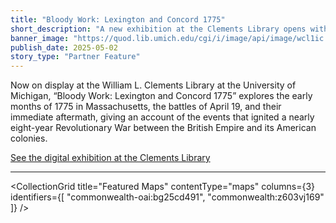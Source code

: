 ```yaml
---
title: "Bloody Work: Lexington and Concord 1775"
short_description: "A new exhibition at the Clements Library opens with a map to explore the events of April 1775 in Lexington and Concord"
banner_image: "https://quod.lib.umich.edu/cgi/i/image/api/image/wcl1ic:840:WCL000934/663,634,2203,1110/,1200/0/default.jpg"
publish_date: 2025-05-02
story_type: "Partner Feature"
---
```



Now on display at the William L. Clements Library at the University of Michigan, “Bloody Work: Lexington and Concord 1775” explores the early months of 1775 in Massachusetts, the battles of April 19, and their immediate aftermath, giving an account of the events that ignited a nearly eight-year Revolutionary War between the British Empire and its American colonies.

<a href="https://clements.umich.edu/exhibit/bloody-work/" class="button text-3xl px-4 py-2 border-2">See the digital exhibition at the Clements Library</a>

---

<CollectionGrid
    title="Featured Maps"
    contentType="maps"
    columns={3}
    identifiers={[
        "commonwealth-oai:bg25cd491",
        "commonwealth:z603vj169"
    ]}
/>
